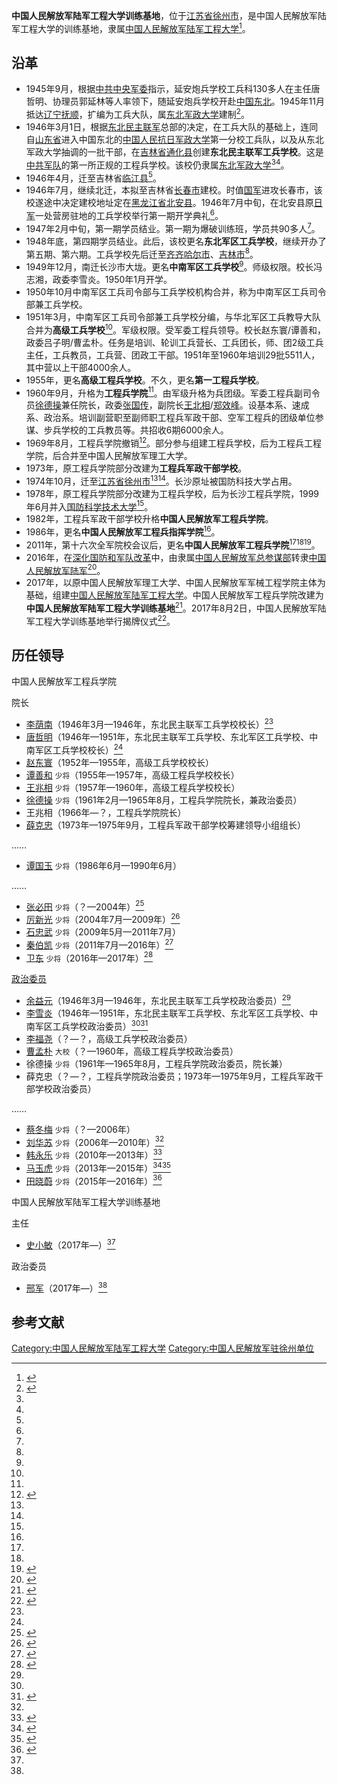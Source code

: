 {{Infobox university
| name = 中国人民解放军陆军工程大学训练基地
|图像    =[[File:China_Emblem_PLA.svg|200px]]
|图像说明=
|EnglishName= 
| logo =
| motto = 
| rector = 
| type =  军事高校
| established =
| location = {{CHN}}[[江苏省|江苏省]][[徐州市|徐州市]]
| students =
| faculty =
| campus = 
| address =
| area =
| sports =
| mascot =
| label_color =
| border_color = 
| box_width =
}}

'''中国人民解放军陆军工程大学训练基地'''，位于[[江苏省|江苏省]][[徐州市|徐州市]]，是中国人民解放军陆军工程大学的训练基地，隶属[[中国人民解放军陆军工程大学|中国人民解放军陆军工程大学]]<ref name="gfb">{{Cite web|title=工程兵学院|url=http://www.mod.gov.cn/reports/201403/wzry/2014-09/12/content_4536814.htm|accessdate=2016-09-20|date=2014-09-12|publisher=中华人民共和国国防部|archiveurl=https://web.archive.org/web/20200221182426/http://www.mod.gov.cn/reports/201403/wzry/2014-09/12/content_4536814.htm|archivedate=2020-02-21|dead-url=no}}</ref>。

== 沿革 ==
* 1945年9月，根据[[中央军事委员会|中共中央军委]]指示，延安炮兵学校工兵科130多人在主任唐哲明、协理员郭延林等人率领下，随延安炮兵学校开赴[[中国东北地区|中国东北]]。1945年11月抵达[[遼寧省_(中華民國)|辽宁]][[抚顺市|抚顺]]，扩编为工兵大队，属[[抗日军政大学|东北军政大学]]建制<ref name="diyi">{{Cite web|title=人民军队第一所工兵学校:走出40多位将军|url=http://www.81.cn/jsdj/2015-02/06/content_6342996.htm|accessdate=2019-07-29|date=2015-02-06|publisher=中国军网|archiveurl=https://web.archive.org/web/20161009182331/http://www.81.cn/jsdj/2015-02/06/content_6342996.htm|archivedate=2016-10-09|dead-url=yes}}</ref>。
* 1946年3月1日，根据[[东北人民解放军|东北民主联军]]总部的决定，在工兵大队的基础上，连同自[[山东省|山东省]]进入中国东北的[[抗日军政大学|中国人民抗日军政大学]]第一分校工兵队，以及从东北军政大学抽调的一批干部，在[[吉林省_(中華民國)|吉林省]][[通化县|通化县]]创建'''东北民主联军工兵学校'''。这是[[共军|中共军队]]的第一所正规的工程兵学校。该校仍隶属[[东北军政大学|东北军政大学]]<ref name="gfb" /><ref name="diyi" />。
* 1946年4月，迁至吉林省[[临江市|临江县]]<ref name="diyi" />。
* 1946年7月，继续北迁，本拟至吉林省[[长春市|长春市]]建校。时值[[國民革命軍|国军]]进攻长春市，该校遂途中决定建校地址定在[[黑龙江省|黑龙江省]][[北安市|北安县]]。1946年7月中旬，在北安县原[[日军|日军]]一处营房驻地的工兵学校举行第一期开学典礼<ref name="diyi" />。
* 1947年2月中旬，第一期学员结业。第一期为爆破训练班，学员共90多人<ref name="diyi" />。
* 1948年底，第四期学员结业。此后，该校更名'''东北军区工兵学校'''，继续开办了第五期、第六期。工兵学校先后迁至[[齐齐哈尔市|齐齐哈尔市]]、[[吉林市|吉林市]]<ref name="diyi" />。
* 1949年12月，南迁长沙市大垅。更名'''中南军区工兵学校'''<ref name="diyi" />。师级权限。校长冯志湘，政委李雪炎。1950年1月开学。
* 1950年10月中南军区工兵司令部与工兵学校机构合并，称为中南军区工兵司令部兼工兵学校。
* 1951年3月，中南军区工兵司令部兼工兵学校分编，与华北军区工兵教导大队合并为'''高级工兵学校'''<ref name="diyi" />。军级权限。受军委工程兵领导。校长赵东寰/谭善和，政委吕子明/曹孟朴。任务是培训、轮训工兵营长、工兵团长，师、团2级工兵主任，工兵教员，工兵营、团政工干部。1951年至1960年培训29批5511人，其中营以上干部4000余人。
* 1955年，更名'''高级工程兵学校'''。不久，更名'''第一工程兵学校'''。
* 1960年9月，升格为'''工程兵学院'''<ref name="diyi" />。由军级升格为兵团级。军委工程兵副司令员[[徐德操|徐德操]]兼任院长，政委[[张国传|张国传]]，副院长[[王北相|王北相]]/[[郑效峰|郑效峰]]。设基本系、速成系、政治系。培训副营职至副师职工程兵军政干部、空军工程兵的团级单位参谋、步兵学校的工兵教员等。共招收6期6000余人。
* 1969年8月，工程兵学院撤销<ref name="gfkjdx">{{Cite journal|title=国防科技大学工程兵学院|author=|url=http://www.cnki.com.cn/Article/CJFDTotal-GJYJ200103000.htm|journal=《高等教育研究学报》|issue=03|year=2001|access-date=2020-12-13|archive-date=2013-10-02|archive-url=https://web.archive.org/web/20131002063410/http://www.cnki.com.cn/Article/CJFDTOTAL-GJYJ200103000.htm}}</ref>。部分参与组建工程兵学校，后为工程兵工程学院，后合并至中国人民解放军理工大学。
* 1973年，原工程兵学院部分改建为'''工程兵军政干部学校'''。
* 1974年10月，迁至[[江苏省|江苏省]][[徐州市|徐州市]]<ref name="gfb" /><ref name="diyi" />。长沙原址被国防科技大学占用。
* 1978年，原工程兵学院部分改建为工程兵学校，后为长沙工程兵学院，1999年6月并入[[中国人民解放军国防科技大学|国防科学技术大学]]<ref name="gfkjdx" />。
* 1982年，工程兵军政干部学校升格'''中国人民解放军工程兵学院'''。
* 1986年，更名'''中国人民解放军工程兵指挥学院'''<ref name="diyi" />。
* 2011年，第十六次全军院校会议后，更名'''中国人民解放军工程兵学院'''<ref name="gfb" /><ref name="diyi" /><ref>{{Cite web|title=工程兵学院召开第一次党代会|url=http://epaper.cnxz.com.cn/xzrb/html/2011-12/24/content_619390.htm|accessdate=2019-07-29|date=2011-12-24|publisher=徐州日报|archiveurl=https://web.archive.org/web/20161009152207/http://epaper.cnxz.com.cn/xzrb/html/2011-12/24/content_619390.htm|archivedate=2016-10-09|dead-url=no}}</ref>。
* 2016年，在[[深化国防和军队改革|深化国防和军队改革]]中，由隶属[[中国人民解放军总参谋部|中国人民解放军总参谋部]]转隶[[中国人民解放军陆军|中国人民解放军陆军]]<ref>{{Cite web|title=工程兵学院优秀毕业学员事迹报告会侧记|url=http://army.81.cn/content/2016-09/12/content_7253163.htm|accessdate=2019-07-29|date=2016-09-12|publisher=中国陆军网|archiveurl=https://web.archive.org/web/20190911035212/http://army.81.cn/content/2016-09/12/content_7253163.htm|archivedate=2019-09-11|dead-url=yes}}</ref>。
* 2017年，以原中国人民解放军理工大学、中国人民解放军军械工程学院主体为基础，组建[[中国人民解放军陆军工程大学|中国人民解放军陆军工程大学]]。中国人民解放军工程兵学院改建为'''中国人民解放军陆军工程大学训练基地'''<ref name="zujian">{{Cite web|title=军媒披露：陆军工程大学由解放军理工大学和军械工程学院组建|url=http://www.thepaper.cn/newsDetail_forward_1700729|accessdate=2017-06-05|date=2017-06-04|publisher=[[澎湃新闻|澎湃新闻]]|archiveurl=https://web.archive.org/web/20201105052913/http://www.thepaper.cn/newsDetail_forward_1700729|archivedate=2020-11-05|dead-url=no}}</ref>。2017年8月2日，中国人民解放军陆军工程大学训练基地举行揭牌仪式<ref name="jiepai">{{Cite web|title=陆军工程大学训练基地揭牌，史小敏、邢军分任基地主任、政委|url=http://www.thepaper.cn/newsDetail_forward_1750375|accessdate=2017-08-03|date=2017-08-02|publisher=澎湃新闻|archiveurl=https://web.archive.org/web/20201105012408/http://www.thepaper.cn/newsDetail_forward_1750375|archivedate=2020-11-05|dead-url=no}}</ref>。

== 历任领导 ==
;中国人民解放军工程兵学院
{{col-begin}}
{{col-2}}
; 院长
*[[李荫南|李荫南]]（1946年3月—1946年，东北民主联军工兵学校校长）<ref name="diyi" />
*[[唐哲明|唐哲明]]（1946年—1951年，东北民主联军工兵学校、东北军区工兵学校、中南军区工兵学校校长）<ref name="diyi" />
*[[赵东寰|赵东寰]]（1952年—1955年，高级工兵学校校长）
*[[谭善和|谭善和]] <small>少将</small>（1955年—1957年，高级工程兵学校校长）
*[[王兆相|王兆相]] <small>少将</small>（1957年—1960年，高级工程兵学校校长）
*[[徐德操|徐德操]] <small>少将</small>（1961年2月—1965年8月，工程兵学院院长，兼政治委员）
*王兆相（1966年—？，工程兵学院院长）
*[[薛克忠|薛克忠]]（1973年—1975年9月，工程兵军政干部学校筹建领导小组组长）
……
*[[谭国玉|谭国玉]] <small>少将</small>（1986年6月—1990年6月）
……
*[[张必田|张必田]] <small>少将</small>（？—2004年）<ref>{{Cite web|title=中国工程兵指挥学院院长谈应急培训|url=http://military.china.com/zh_cn/critical/25/20020828/11317984.html|accessdate=2020-12-13|date=2002-08-28|publisher=中华网|archiveurl=https://web.archive.org/web/20161009152737/http://military.china.com/zh_cn/critical/25/20020828/11317984.html|archivedate=2016-10-09|dead-url=yes}}</ref>
*[[厉新光|厉新光]] <small>少将</small>（2004年7月—2009年）<ref name="liliu">{{Cite web|title=工程兵指挥学院师以上军官贾汪考察|url=http://news.qq.com/a/20081102/000509.htm|accessdate=2020-12-13|date=2008-11-02|publisher=腾讯网|archiveurl=https://web.archive.org/web/20170803090132/http://news.qq.com/a/20081102/000509.htm|archivedate=2017-08-03|dead-url=yes}}</ref>
*[[石忠武|石忠武]] <small>少将</small>（2009年5月—2011年7月）
*[[秦伯凯|秦伯凯]] <small>少将</small>（2011年7月—2016年）<ref>{{cite news|title=军校生练爆破炸出长8米宽3米大坑满脸兴奋|url=http://mil.huanqiu.com/china/2016-02/8552590.html|accessdate=2016-09-04|work=[[环球网|环球网]]|archivedate=2019-09-10|archiveurl=https://web.archive.org/web/20190910045740/http://mil.huanqiu.com/china/2016-02/8552590.html|dead-url=no}}</ref>
* [[卫东_(解放军)|卫东]] <small>少将</small>（2016年—2017年）<ref>{{cite news|title=解放军工程兵学院院长换将：卫东接棒秦伯凯|url=http://www.thepaper.cn/newsDetail_forward_1529604|accessdate=2016-09-15|work=[[澎湃新闻|澎湃新闻]]|archivedate=2020-11-05|archiveurl=https://web.archive.org/web/20201105075244/http://www.thepaper.cn/newsDetail_forward_1529604|dead-url=no}}</ref>

{{col-2}}
; [[政治委员|政治委员]]
* [[余益元|余益元]]（1946年3月—1946年，东北民主联军工兵学校政治委员）<ref name="diyi" />
* [[李雪炎|李雪炎]]（1946年—1951年，东北民主联军工兵学校、东北军区工兵学校、中南军区工兵学校政治委员）<ref name="diyi" /><ref>{{Cite web|title=李雪炎|url=http://dangshi.people.com.cn/GB/165617/165618/166491/167909/11928531.html|accessdate=2020-12-13|publisher=人民网|archiveurl=https://web.archive.org/web/20190512120923/http://dangshi.people.com.cn/GB/165617/165618/166491/167909/11928531.html|archivedate=2019-05-12|dead-url=yes}}</ref>
*[[李福尧|李福尧]]（？—？，高级工兵学校政治委员）
*[[曹孟朴|曹孟朴]] <small>大校</small>（？—1960年，高级工程兵学校政治委员）
*徐德操 <small>少将</small>（1961年—1965年8月，工程兵学院政治委员，院长兼）
*薛克忠（？—？，工程兵学院政治委员；1973年—1975年9月，工程兵军政干部学校政治委员）
……
* [[蔡冬梅|蔡冬梅]] <small>少将</small>（？—2006年）
* [[刘华苏|刘华苏]] <small>少将</small>（2006年—2010年）<ref name="liliu" />
* [[韩永乐|韩永乐]] <small>少将</small>（2010年—2013年）<ref>{{Cite web|title=工程兵学院“乐务”志愿者快乐服务|url=http://www.cnxz.com.cn/newscenter/2013/2013030577381.shtml|accessdate=2020-12-13|date=2013-03-05|publisher=中国徐州网|archiveurl=https://web.archive.org/web/20161009153732/http://www.cnxz.com.cn/newscenter/2013/2013030577381.shtml|archivedate=2016-10-09|dead-url=yes}}</ref>
* [[马玉虎|马玉虎]] <small>少将</small>（2013年—2015年）<ref>{{cite news|title=解放军工程兵学院政委换将：田晓蔚接棒马玉虎|url=http://www.thepaper.cn/newsDetail_forward_1389207|accessdate=2016-08-02|work=澎湃新闻|archivedate=2020-11-05|archiveurl=https://web.archive.org/web/20201105080321/http://www.thepaper.cn/newsDetail_forward_1389207|dead-url=no}}</ref><ref>{{Cite web|title=工程兵学院举行“先锋-2013”学员毕业综合演练|url=http://news.xinhuanet.com/mil/2013-06/18/c_124864155.htm|accessdate=2020-12-13|date=2013-06-18|publisher=新华网|archiveurl=https://web.archive.org/web/20161009152610/http://news.xinhuanet.com/mil/2013-06/18/c_124864155.htm|archivedate=2016-10-09|dead-url=yes}}</ref>
* [[田晓蔚|田晓蔚]] <small>少将</small>（2015年—2016年）<ref>{{cite news|title=工程兵学院原政委田晓蔚已调任军委训练管理部政治工作局主任|url=http://www.thepaper.cn/newsDetail_forward_1504799|accessdate=2016-08-02|work=澎湃新闻|archivedate=2020-11-05|archiveurl=https://web.archive.org/web/20201105073708/http://www.thepaper.cn/newsDetail_forward_1504799|dead-url=no}}</ref>
{{col-end}}

;中国人民解放军陆军工程大学训练基地
{{col-begin}}
{{col-2}}
; 主任
* [[史小敏|史小敏]]（2017年—）<ref name="jiepai" />

{{col-2}}
; 政治委员
* [[邢军|邢军]]（2017年—）<ref name="jiepai" />
{{col-end}}

== 参考文献 ==
{{reflist}}

[[Category:中国人民解放军陆军工程大学|Category:中国人民解放军陆军工程大学]]
[[Category:中国人民解放军驻徐州单位|Category:中国人民解放军驻徐州单位]]